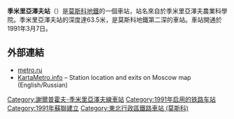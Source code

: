 {{Infobox station 
|name          = 季米里亞澤夫
|native_name   = Тимирязевская
|native_name_lang=ru
|type          = [[莫斯科地鐵|莫斯科地鐵]]車站
|image         = Metro MSK Line9 Timiryazevskaya.jpg
|image_size    = 
|image_caption = 
|address       = [[北行政區_(莫斯科)|北行政區]]{{link-en|季米里亞澤夫區|Timiryazevsky District}}<br />[[東北行政區_(莫斯科)|東北行政區]]{{link-en|布特爾斯卡區|Butyrsky District}}
|borough       = [[莫斯科|莫斯科]]
|country       = [[俄羅斯|俄羅斯]]
|coordinates   = {{coord|55.8176|37.5765|display=inline,title}}
|line          = {{MOSMETRO-bull|9|text=1}}
|other         = 
|structure     = 深層{{link-en|單拱門車站|single-vault station}}
|platform      = 1個[[島式月台|島式月台]]
|depth         = {{convert|63.5|m}}
|levels        = 1層
|tracks        = 2條
|parking       = 無
|opened        = {{start date and age|df=yes|1991|03|01}}
|closed        = 
|rebuilt       = 
|ADA           = 
|code          = 134
|owned         = 莫斯科地鐵
|zone          = 
|former        = 
|passengers    = 
|pass_year     = 
|pass_percent  = 
|pass_system   = 
|mpassengers   = 
|services      = 
|map_type      = Moscow Ring Road
|AlternativeMap= Moscow map MKAD grayscale.png
|map_overlay   = Moscow metro map including line 14.svg
|map_caption   = 
|route_map     = 
|map_state     = collapsed
}}
'''季米里亞澤夫站'''（{{lang-rus|Тимиря́зевская|Timiryazevskaya}}）是[[莫斯科地鐵|莫斯科地鐵]]的一個車站，站名來自於季米里亞澤夫農業科學院。季米里亞澤夫站的深度達63.5米，是莫斯科地鐵第二深的車站。車站開通於1991年3月7日。

== 外部連結 ==
* [http://www.metro.ru/stations/serpukhovsko-timiryazevskaya/timiryazevskaya metro.ru]{{Wayback|url=http://www.metro.ru/stations/serpukhovsko-timiryazevskaya/timiryazevskaya |date=20160304122116 }}
* [http://www.kartametro.info/?hl=EN&ms=Timiryazevskaya&z=17&t=k KartaMetro.info] – Station location and exits on Moscow map (English/Russian)
{{謝爾普霍夫－季米里亞澤夫線}}
[[Category:謝爾普霍夫-季米里亞澤夫線車站|Category:謝爾普霍夫-季米里亞澤夫線車站]]
[[Category:1991年启用的铁路车站|Category:1991年启用的铁路车站]]
[[Category:1991年蘇聯建立|Category:1991年蘇聯建立]]
[[Category:東北行政區鐵路車站_(莫斯科)|Category:東北行政區鐵路車站 (莫斯科)]]